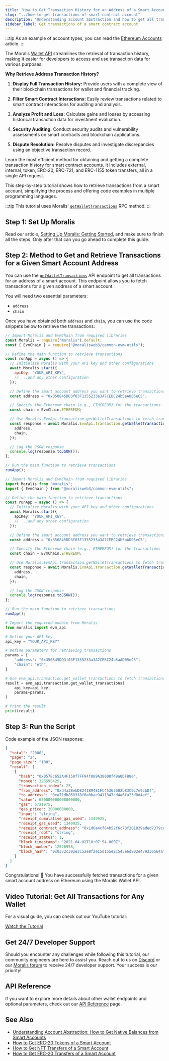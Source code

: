 ```yaml
---
title: "How to Get Transaction History for an Address of a Smart Account"
slug: "../how-to-get-transactions-of-smart-contract-account"
description: "Understanding account abstraction and how to get all transactions from a smart contract account using the Moralis Wallet API."
sidebar_label: Get transactions of a smart contract account
---
```





:::tip
As an example of account types, you can read the [Ethereum Accounts](https://ethereum.org/en/developers/docs/accounts/#types-of-account) article.
:::

The Moralis [Wallet API](https://moralis.io/api/wallet/) streamlines the retrieval of transaction history, making it easier for developers to access and use transaction data for various purposes.

**Why Retrieve Address Transaction History?**

1. **Display Full Transaction History:** Provide users with a complete view of their blockchain transactions for wallet and financial tracking.

2. **Filter Smart Contract Interactions:** Easily review transactions related to smart contract interactions for auditing and analysis.

3. **Analyze Profit and Loss:** Calculate gains and losses by accessing historical transaction data for investment evaluation.

4. **Security Auditing:** Conduct security audits and vulnerability assessments on smart contracts and blockchain applications.

5. **Dispute Resolution:** Resolve disputes and investigate discrepancies using an objective transaction record.

Learn the most efficient method for obtaining and getting a complete transaction history for smart contract accounts. It includes external, internal, token, ERC-20, ERC-721, and ERC-1155 token transfers, all in a single API request.

This step-by-step tutorial shows how to retrieve transactions from a smart account, simplifying the process and offering code examples in multiple programming languages.

:::tip
This tutorial uses Moralis' [`getWalletTransactions`](/web3-data-api/evm/reference/get-wallet-transactions) RPC method.
:::

## Step 1: Set Up Moralis

Read our article, [Setting Up Moralis: Getting Started](/web3-data-api/evm/get-your-api-key), and make sure to finish all the steps. Only after that can you go ahead to complete this guide.

## Step 2: Method to Get and Retrieve Transactions for a Given Smart Account Address

You can use the [`getWalletTransactions`](/web3-data-api/evm/reference/get-wallet-transactions) API endpoint to get all transactions for an address of a smart account. This endpoint allows you to fetch transactions for a given address of a smart account.

You will need two essential parameters:

* `address`
* `chain`

Once you have obtained both `address` and `chain`, you can use the code snippets below to retrieve the transactions:


<Tabs groupId="programming-language">
  <TabItem value="javascript" label="index.js (JavaScript)" default>

```javascript
// Import Moralis and EvmChain from required libraries
const Moralis = require("moralis").default;
const { EvmChain } = require("@moralisweb3/common-evm-utils");

// Define the main function to retrieve transactions
const runApp = async () => {
  // Initialize Moralis with your API key and other configurations
  await Moralis.start({
    apiKey: "YOUR_API_KEY",
    // ...and any other configuration
  });

  // Define the smart account address you want to retrieve transactions for
  const address = "0x350845DD3f03F1355233a3A7CEBC24b5aAD05eC5";

  // Specify the Ethereum chain (e.g., ETHEREUM) for the transactions
  const chain = EvmChain.ETHEREUM;

  // Use Moralis.EvmApi.transaction.getWalletTransactions to fetch transactions
  const response = await Moralis.EvmApi.transaction.getWalletTransactions({
    address,
    chain,
  });

  // Log the JSON response
  console.log(response.toJSON());
};

// Run the main function to retrieve transactions
runApp();
```

</TabItem>
<TabItem value="typescript" label="index.ts (TypeScript)">

```typescript
// Import Moralis and EvmChain from required libraries
import Moralis from "moralis";
import { EvmChain } from "@moralisweb3/common-evm-utils";

// Define the main function to retrieve transactions
const runApp = async () => {
  // Initialize Moralis with your API key and other configurations
  await Moralis.start({
    apiKey: "YOUR_API_KEY",
    // ...and any other configuration
  });

  // Define the smart account address you want to retrieve transactions for
  const address = "0x350845DD3f03F1355233a3A7CEBC24b5aAD05eC5";

  // Specify the Ethereum chain (e.g., ETHEREUM) for the transactions
  const chain = EvmChain.ETHEREUM;

  // Use Moralis.EvmApi.transaction.getWalletTransactions to fetch transactions
  const response = await Moralis.EvmApi.transaction.getWalletTransactions({
    address,
    chain,
  });

  // Log the JSON response
  console.log(response.toJSON());
};

// Run the main function to retrieve transactions
runApp();

```

</TabItem>
<TabItem value="python" label="index.py (Python)">

```python
# Import the required module from Moralis
from moralis import evm_api

# Define your API key
api_key = "YOUR_API_KEY"

# Define parameters for retrieving transactions
params = {
    "address": "0x350845DD3f03F1355233a3A7CEBC24b5aAD05eC5",
    "chain": "eth",
}

# Use evm_api.transaction.get_wallet_transactions to fetch transactions
result = evm_api.transaction.get_wallet_transactions(
    api_key=api_key,
    params=params,
)

# Print the result
print(result)
```

</TabItem>
</Tabs>

## Step 3: Run the Script


<RunTheScript />

Code example of the JSON response:

```json
{
  "total": "2000",
  "page": "2",
  "page_size": "100",
  "result": [
    {
      "hash": "0x057Ec652A4F150f7FF94f089A38008f49a0DF88e",
      "nonce": 326595425,
      "transaction_index": 25,
      "from_address": "0xd4a3BebD824189481FC45363602b83C9c7e9cbDf",
      "to_address": "0xa71db868318f0a0bae9411347cd4a6fa23d8d4ef",
      "value": 650000000000000000,
      "gas": 6721975,
      "gas_price": 20000000000,
      "input": "string",
      "receipt_cumulative_gas_used": 1340925,
      "receipt_gas_used": 1340925,
      "receipt_contract_address": "0x1d6a4cf64b52f6c73f201839aded7379ce58059c",
      "receipt_root": "string",
      "receipt_status": 1,
      "block_timestamp": "2021-04-02T10:07:54.000Z",
      "block_number": 12526958,
      "block_hash": "0x0372c302e3c52e8f2e15d155e2c545e6d802e479236564af052759253b20fd86"
    }
  ]
}
```

Congratulations! 🥳 You have successfully fetched transactions for a given smart account address on Ethereum using the Moralis Wallet API.

## Video Tutorial: Get All Transactions for Any Wallet

For a visual guide, you can check out our YouTube tutorial:

[Watch the Tutorial](https://www.youtube.com/watch?v=kpxgYuC4uyA)

## Get 24/7 Developer Support

Should you encounter any challenges while following this tutorial, our community engineers are here to assist you. Reach out to us on [Discord](https://moralis.io/discord) or our [Moralis forum](https://forum.moralis.io) to receive 24/7 developer support. Your success is our priority!

## API Reference

If you want to explore more details about other wallet endpoints and optional parameters, check out our [API Reference](/web3-data-api/evm/reference#wallet-api) page.

## See Also

* [Understanding Account Abstraction: How to Get Native Balances from Smart Accounts](/web3-data-api/evm/wallet-api/how-to-get-the-native-balance-of-a-smart-contract-account)
* [How to Get ERC-20 Tokens of a Smart Account](/web3-data-api/evm/wallet-api/how-to-get-erc-20-token-of-smart-contract-account)
* [How to Get NFT Transfers of a Smart Account](/web3-data-api/evm/wallet-api/how-to-get-nft-transfers-of-smart-contract-account)
* [How to Get ERC-20 Transfers of a Smart Account](/web3-data-api/evm/wallet-api/how-to-get-erc-20-transfers-of-smart-contract-account)
